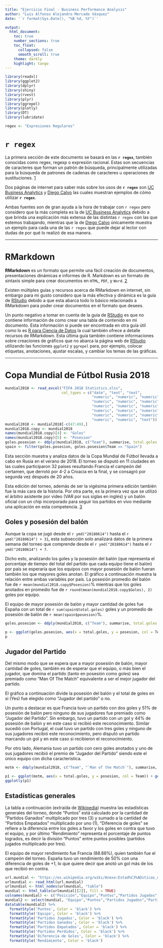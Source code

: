 ---
title: "Ejercicio Final - Business Performance Analysis"
author: "Luis Alfonso Alejandro Mercado Vásquez"
date: '`r format(Sys.Date(), "%B %d, %Y")`'

output:
  html_document:
    toc: true
    number_sections: true
    toc_float:
      collapsed: false
      smooth_scroll: true
    theme: darkly
    highlight: tango
---

```{r include = FALSE}
library(readxl)
library(ggplot2)
library(dplyr)
library(shiny)
library(rvest)
library(plyr)
library(ggrepel)
library(plotly)
library(DT)
library(lubridate)
```

```{r echo = FALSE}
regex <- "Expresiones Regulares"
```
# `r regex`

La primera sección de este documento se basará en las **`r regex`**, también conocidas como regex, regexp o expresión racional. Estas son secuencias de caracteres que forman un patrón de búsqueda, principalmente utilizadas para la búsqueda de patrones de cadenas de caracteres u operaciones de sustituciones. [1](http://rpubs.com/ydmarinb/429756) 

Dos páginas de internet para saber más sobre los usos de **`r regex`** son [UC Business Analytics](http://uc-r.github.io/regex) y [Diego Calvo](http://www.diegocalvo.es/expresiones-regulares-en-r/) las cuales muestran ejemplos de cómo utilizar **`r regex`**. 

Ambas fuentes son de gran ayuda a la hora de trabajar con `r regex` pero considero que la más completa es la de [UC Business Analytics](http://uc-r.github.io/regex) debido a que brinda una explicación más extensa de las distintas `r regex` con las que estemos trabajando, mientras que la de [Diego Calvo](http://www.diegocalvo.es/expresiones-regulares-en-r/) únicamente muestra un ejemplo para cada una de las `r regex` que puede dejar al lector con dudas de por qué lo realizó de esa manera. 

***

# RMarkdown

**RMarkdown** es un formato que permite una fácil creación de documentos, presentaciones dinámicas e informes de R. Markdown es un formato de sintaxis simple para crear documentos en `HTML`, `PDF`, y `Word`. [2](https://rstudio-pubs-static.s3.amazonaws.com/169221_63fd9f5f6c71491fbbfe42ed298b3c31.html) 

Existen múltiples guías y recursos acerca de RMarkdown en internet, sin embargo para mi gusto considero que la más efectiva y dinámica es la guía de [RStudio](https://rmarkdown.rstudio.com/lesson-1.html) debido a que esta abarca todo lo básico relacionado a RMarkdown para poder crear documentos en el formato que desees. 

Un punto negativo a tomar en cuenta de la guía de [RStudio](https://rmarkdown.rstudio.com/lesson-1.html) es que no contiene información de como crear una tabla de contenido en mi documento. Esta información si puede ser encontrada en otra guía útil como lo es [R para Ciencia de Datos](https://es.r4ds.hadley.nz/r-markdown.html) la cual también ofrece a detalle recursos de RMarkdown. Esta última guía también contiene informaciones sobre creaciones de gráficos que no abarca la página web de [RStudio](https://rmarkdown.rstudio.com/lesson-1.html) utilizando las funciones `ggplot2` y `ggrepel` para, por ejemplo, colocar etiquetas, anotaciones, ajustar escalas, y cambiar los temas de las gráficas. 

***

# Copa Mundial de Fútbol Rusia 2018

```{r echo = FALSE}
mundial2018 <- read_excel("FIFA 2018 Statistics.xlsx", 
                          col_types = c("date", "text", "text", 
                                        "numeric", "numeric", "numeric", 
                                        "numeric", "numeric", "numeric", 
                                        "numeric", "numeric", "numeric", 
                                        "numeric", "numeric", "numeric", 
                                        "numeric", "numeric", "numeric", 
                                        "numeric", "numeric", "text"))
mundial2018 <- mundial2018[-c(47:49),]
mundial2018.copy <- mundial2018
names(mundial2018.copy)[4] <- "Goles"
names(mundial2018.copy)[5] <- "Posesion"
goles.posesion <- ddply(mundial2018, c("Team"), summarise, total.goles = sum(`Goal Scored`), posesion = mean(`Ball Possession %`))
spain <- filter(goles.posesion, goles.posesion$Team == "Spain")
```
 
Esta sección muestra y analiza datos de la Copa Mundial de Fútbol llevada a cabo en Rusia en el verano de 2018. El torneo se disputó en 11 ciudades en las cuales participaron 32 países resultando Francia el campeón del certamen, que derrotó por 4-2 a Croacia en la final, y se consagró por segunda vez después de 20 años.
 
Esta edición del torneo, además de ser la vigésima primera edición también fue la más cara de la historia. Por otra parte, es la primera vez que se utilizó el árbitro asistente por video (VAR por sus siglas en inglés) y un balón oficial con un chip incorporado para seguir los partidos en vivo mediante una aplicación en esta competencia. [3](https://es.wikipedia.org/wiki/Copa_Mundial_de_F%C3%BAtbol_de_2018)
 
 

## Goles y posesión del balón
 
Aunque la copa se jugó desde el `r ymd("20180614")` hasta el `r ymd("20180614") + 31`, esta subsección solo analizará datos de la primera semana del torneo que comprende desde el `r ymd("20180614")` hasta el `r ymd("20180614") + 7`.

Dicho esto, analizando los goles y la posesión del balón (que representa el porcentaje de tiempo del total del partido que cada equipo tiene el balón) por país se esperaría que los equipos con mayor posesión de balón fueran también los que mayores goles anotan. El gráfico a continuación muestra la relación entre ambas variables por país. La posesión promedio del balón fue de `r mean(mundial2018.copy$Posesion)`% mientras que los goles anotados en promedio fue de `r round(mean(mundial2018.copy$Goles), 2)` goles por equipo.
 
El equipo de mayor posesión de balón y mayor cantidad de goles fue España con un total de `r sum(spain$total.goles)` goles y un promedio de posesión de balón de `r mean(spain$posesion)`%.   

```{r echo = FALSE}
goles.posesion <- ddply(mundial2018, c("Team"), summarise, total.goles = sum(`Goal Scored`), posesion = mean(`Ball Possession %`))

p <- ggplot(goles.posesion, aes(x = total.goles, y = posesion, col = Team)) + geom_point() + geom_text_repel(aes(label = Team), size = 2.8) + theme(plot.background = element_rect(fill = "black")) + theme(legend.position = 'none') + labs(title="Relación entre goles y posesión del balón", subtitle="Posesión promedio del balón y cantidad total de goles por país", x="Total de goles", y="Posesión promedio (en %)") + theme(plot.title = element_text(color = "white")) + theme(plot.subtitle = element_text(color = "white")) + theme(axis.title = element_text(color = "white")) + theme(panel.background = element_rect(fill = "lightgray")) + theme(axis.text = element_text(color = "white")) + theme(panel.border = element_blank(), panel.grid.major = element_line(color = "white"), panel.grid.minor = element_blank())
p
```
 
 
 
## Jugador del Partido

Del mismo modo que se espera que a mayor posesión de balón, mayor cantidad de goles, también es de esperar que el equipo, o más bien el jugador, que domina el partido (tanto en posesión como goles) sea premiado como “Man Of The Match” equivalente a ser el mejor jugador del partido. 

El gráfico a continuación divide la posesión del balón y el total de goles en si (Yes) fue elegido como “Jugador del partido” o no. 

Un punto a destacar es que Francia tuvo un partido con dos goles y 51% de posesión de balón pero ninguno de sus jugadores fue premiado como “Jugador del Partido”. Sin embargo, tuvo un partido con un gol y 44% de posesión de balón y en este caso si recibió este reconocimiento. Similar sucedió con Portugal, el cual tuvo un partido con tres goles y ninguno de sus jugadores recibió este reconocimiento, pero disputó un partido marcando un gol y en este caso si recibieron el reconocimiento. 

Por otro lado, Alemania tuvo un partido con cero goles anotados y uno de sus jugadores recibió el premio de “Jugador del Partido” siendo este el único equipo con dicha característica.
 

```{r echo = FALSE, warning = FALSE}
motm <- ddply(mundial2018, c("Team", "`Man of the Match`"), summarise, total.goles = sum(`Goal Scored`), posesion = mean(`Ball Possession %`))

p1 <- ggplot(motm, aes(x = total.goles, y = posesion, col = Team)) + geom_point() + geom_text_repel(aes(label = Team), size = 2.8) + theme(plot.background = element_rect(fill = "black")) + theme(legend.position = 'none') + labs(title="Jugador seleccionado como 'Jugador del Partido'", x="Total de goles", y="Posesión promedio (en %)") + theme(plot.title = element_text(color = "white")) + theme(plot.subtitle = element_text(color = "white")) + theme(axis.title = element_text(color = "white")) + theme(panel.background = element_rect(fill = "lightgray")) + theme(axis.text = element_text(color = "white")) + theme(panel.border = element_blank(), panel.grid.major = element_line(color = "white"), panel.grid.minor = element_blank()) + facet_wrap(~ motm$`Man of the Match`)
ggplotly(p1)
```
  
   
    
 
## Estadísticas generales

La tabla a continuación (extraída de [Wikipedia](https://es.wikipedia.org/wiki/Anexo:Estad%C3%ADsticas_de_la_Copa_Mundial_de_F%C3%BAtbol_de_2018#Tabla_general)) muestra las estadísticas generales del torneo, donde “Puntos” está calculado por la cantidad de “Partidos Ganados” multiplicado por tres (3) y sumado a la cantidad de “Partidos Empatados” multiplicado por uno (1), “Diferencia de goles” se refiere a la diferencia entre los goles a favor y los goles en contra que tuvo el equipo, y por último “Rendimiento” representa el porcentaje de puntos logrados, es decir la división “Puntos” entre puntos posibles (partidos jugados multiplicado por tres).

El equipo de mayor rendimiento fue Francia (88.88%), quien también fue el campeón del torneo. España tuvo un rendimiento de 50% con una diferencia de goles de +1, lo que quiere decir que anotó un gol más de los que recibió en contra.


```{r echo = FALSE}
url.mundial <- "https://es.wikipedia.org/wiki/Anexo:Estad%C3%ADsticas_de_la_Copa_Mundial_de_F%C3%BAtbol_de_2018#Tabla_general"
urlmundial <- read_html(url.mundial)
urlmundial <- html_nodes(urlmundial, "table")
mundial <- html_table(urlmundial[[2]], fill = TRUE)
colnames(mundial) <- c("Posición","Equipo","Puntos","Partidos Jugados","Partidos Ganados","Partidos Empatados","Partidos Perdidos","Goles a Favor","Goles en Contra", "Diferencia de Goles", "Rendimiento")
mundial2 <- select(mundial, "Equipo","Puntos","Partidos Jugados","Partidos Ganados","Partidos Empatados","Partidos Perdidos", "Diferencia de Goles", "Rendimiento")
datatable(mundial2) %>% 
  formatStyle('Puntos', Color = 'black') %>% 
  formatStyle('Equipo', Color = 'black') %>% 
  formatStyle('Partidos Jugados', Color = 'black') %>% 
  formatStyle('Partidos Ganados', Color = 'black') %>% 
  formatStyle('Partidos Empatados', Color = 'black') %>% 
  formatStyle('Partidos Perdidos', Color = 'black') %>% 
  formatStyle('Diferencia de Goles', Color = 'black') %>% 
  formatStyle('Rendimiento', Color = 'black')
```



